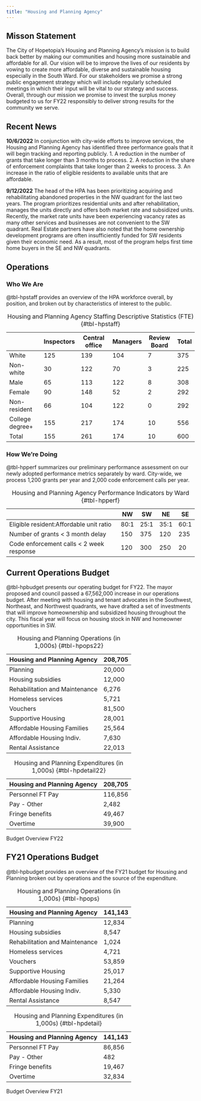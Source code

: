 ```yaml
---
title: "Housing and Planning Agency"
---
```


## Misson Statement
The City of Hopetopia's Housing and Planning Agency's mission is to build back better by making our communities and housing more sustainable and affordable for all. Our vision will be to improve the lives of our residents by vowing to create more affordable, diverse and sustainable housing especially in the South Ward. For our stakeholders we promise a strong public engagement strategy which will include regularly scheduled meetings in which their input will be vital to our strategy and success. Overall, through our mission we promise to invest the surplus money budgeted to us for FY22 responsibly to deliver strong results for the community we serve.

## Recent News
:::{.callout-note}
**10/6/2022** In conjunction with city-wide efforts to improve services, the Housing and Planning Agency has identified three performance goals that it will begin tracking and reporting publicly. 1. A reduction in the number of grants that take longer than 3 months to process. 2. A reduction in the share of enforcement complaints that take longer than 2 weeks to process. 3. An increase in the ratio of eligible residents to available units that are affordable.
:::

:::{.callout-note}
**9/12/2022** The head of the HPA has been prioritizing acquiring and rehabilitating abandoned properties in the NW quadrant for the last two years. The program prioritizes residential units and after rehabilitation, manages the units directly and offers both market rate and subsidized units. Recently, the market rate units have been experiencing vacancy rates as many other services and businesses are not convenient to the SW quadrant. Real Estate partners have also noted that the home ownership development programs are often insufficiently funded for SW residents given their economic need. As a result, most of the program helps first time home buyers in the SE and NW quadrants.
:::

## Operations

### Who We Are
@tbl-hpstaff provides an overview of the HPA workforce overall, by position, and broken out by characteristics of interest to the public. 

|                 | Inspectors | Central office | Managers | Review Board | Total |
| --------------- | ---------- | -------------- | -------- | ------------ | ----- |
| White           | 125         | 139            | 104      | 7           | 375   |
| Non-white       | 30         | 122            | 70       | 3           | 225   |
| Male            | 65         | 113            | 122      | 8           | 308   |
| Female          | 90         | 148            | 52       | 2           | 292   |
| Non-resident    | 66         | 104            | 122      | 0            | 292   |
| College degree+ | 155         | 217            | 174      | 10           | 556   |
| Total           | 155         | 261            | 174      | 10           | 600   |

: Housing and Planning Agency Staffing Descriptive Statistics (FTE) {#tbl-hpstaff}

### How We're Doing
@tbl-hpperf summarizes our preliminary performance assessment on our newly adopted performance metrics separately by ward. City-wide, we process 1,200 grants per year and 2,000 code enforcement calls per year.

|                                          | NW   | SW   | NE   | SE   |
| ---------------------------------------- | ---- | ---- | ---- | ---- |
| Eligible resident:Affordable unit ratio  | 80:1 | 25:1 | 35:1 | 60:1 |
| Number of grants < 3 month delay         | 150   | 375   | 120   | 235   |
| Code enforcement calls < 2 week response | 120  | 300  | 250  | 20   |

: Housing and Planning Agency Performance Indicators by Ward {#tbl-hpperf}

## Current Operations Budget
@tbl-hpbudget presents our operating budget for FY22. The mayor proposed and council passed a 67,562,000 increase in our operations budget. After meeting with housing and tenant advocates in the Southwest, Northeast, and Northwest quadrants, we have drafted a set of investments that will improve homeownership and subsidized housing throughout the city. This fiscal year will focus on housing stock in NW and homeowner opportunities in SW. 

::: {#tbl-hpbudget22 layout-ncol=2}
| Housing and Planning Agency | 208,705 |
| ---------------- | --------- |
| Planning | 20,000 |
| Housing subsidies | 12,000 |
| Rehabilitation and Maintenance | 6,276 |
| Homeless services | 5,721 |
| Vouchers | 81,500 |
| Supportive Housing | 28,001 |
| Affordable Housing Families| 25,564 |
| Affordable Housing Indiv. | 7,630 |
| Rental Assistance | 22,013 |

: Housing and Planning Operations (in 1,000s) {#tbl-hpops22}

| Housing and Planning Agency                 | 208,705 |
| -------------------- | -------------- |
| Personnel FT Pay | 116,856 |
| Pay - Other | 2,482 |
| Fringe benefits | 49,467 |
| Overtime | 39,900 |

: Housing and Planning Expenditures (in 1,000s) {#tbl-hpdetail22}

Budget Overview FY22
:::

## FY21 Operations Budget
@tbl-hpbudget provides an overview of the FY21 budget for Housing and Planning broken out by operations and the source of the expenditure. 

::: {#tbl-hpbudget layout-ncol=2}
| Housing and Planning Agency | 141,143 |
| ---------------- | --------- |
| Planning | 12,834 |
| Housing subsidies | 8,547 |
| Rehabilitation and Maintenance | 1,024 |
| Homeless services | 4,721 |
| Vouchers | 53,859 |
| Supportive Housing | 25,017 |
| Affordable Housing Families| 21,264 |
| Affordable Housing Indiv. | 5,330 |
| Rental Assistance | 8,547 |

: Housing and Planning Operations (in 1,000s) {#tbl-hpops}

| Housing and Planning Agency                 | 141,143 |
| -------------------- | -------------- |
| Personnel FT Pay | 86,856 |
| Pay - Other | 482 |
| Fringe benefits | 19,467 |
| Overtime | 32,834 |

: Housing and Planning Expenditures (in 1,000s) {#tbl-hpdetail}

Budget Overview FY21
:::